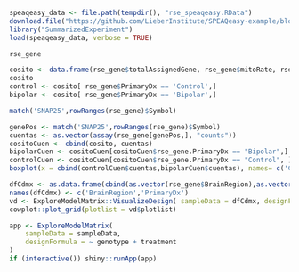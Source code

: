 ```r
speaqeasy_data <- file.path(tempdir(), "rse_speaqeasy.RData")
download.file("https://github.com/LieberInstitute/SPEAQeasy-example/blob/master/rse_speaqeasy.RData?raw=true", speaqeasy_data, mode = "wb")
library("SummarizedExperiment")
load(speaqeasy_data, verbose = TRUE)

rse_gene

cosito <- data.frame(rse_gene$totalAssignedGene, rse_gene$mitoRate, rse_gene$PrimaryDx)
cosito
control <- cosito[ rse_gene$PrimaryDx == 'Control',]
bipolar <- cosito[ rse_gene$PrimaryDx == 'Bipolar',]

match('SNAP25',rowRanges(rse_gene)$Symbol)

genePos <- match('SNAP25',rowRanges(rse_gene)$Symbol)
cuentas <- as.vector(assay(rse_gene[genePos,], "counts")) 
cositoCuen <- cbind(cosito, cuentas)
bipolarCuen <- cositoCuen[cositoCuen$rse_gene.PrimaryDx == "Bipolar",]
controlCuen <- cositoCuen[cositoCuen$rse_gene.PrimaryDx == "Control", ] 
boxplot(x = cbind(controlCuen$cuentas,bipolarCuen$cuentas), names= c('Control', 'Bipolar'))
```

```r
dfCdmx <- as.data.frame(cbind(as.vector(rse_gene$BrainRegion),as.vector(rse_gene$PrimaryDx))) 
names(dfCdmx) <- c('BrainRegion','PrimaryDx') 
vd <- ExploreModelMatrix::VisualizeDesign( sampleData = dfCdmx, designFormula = ~ BrainRegion + PrimaryDx, textSizeFitted = 4 ) 
cowplot::plot_grid(plotlist = vd$plotlist)

app <- ExploreModelMatrix(
    sampleData = sampleData,
    designFormula = ~ genotype + treatment
)
if (interactive()) shiny::runApp(app)
```

